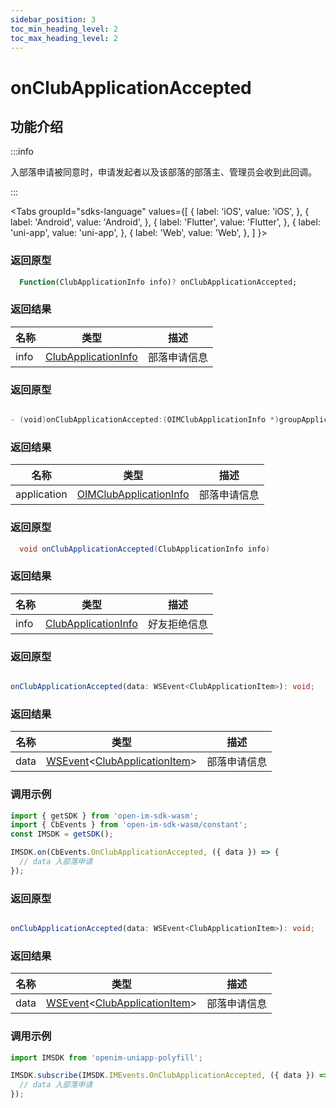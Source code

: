 ```yaml
---
sidebar_position: 3
toc_min_heading_level: 2
toc_max_heading_level: 2
---
```


# onClubApplicationAccepted

## 功能介绍

:::info

入部落申请被同意时，申请发起者以及该部落的部落主、管理员会收到此回调。

:::

<Tabs
groupId="sdks-language"
values={[
{ label: 'iOS', value: 'iOS', },
{ label: 'Android', value: 'Android', },
{ label: 'Flutter', value: 'Flutter', },
{ label: 'uni-app', value: 'uni-app', },
{ label: 'Web', value: 'Web', },
]
}>

<TabItem value="Flutter">

### 返回原型

```dart showLineNumbers
  Function(ClubApplicationInfo info)? onClubApplicationAccepted;
```

### 返回结果

| 名称 | 类型                                                                   | 描述         |
| ---- | ---------------------------------------------------------------------- | ------------ |
| info | [ClubApplicationInfo](docs/sdks/class/group/groupApplicationInfo.mdx) | 部落申请信息 |

</TabItem>

<TabItem value="iOS">

### 返回原型

```swift showLineNumbers

- (void)onClubApplicationAccepted:(OIMClubApplicationInfo *)groupApplication;

```

### 返回结果

| 名称        | 类型                                                                      | 描述         |
| ----------- | ------------------------------------------------------------------------- | ------------ |
| application | [OIMClubApplicationInfo](docs/sdks/class/group/groupApplicationInfo.mdx) | 部落申请信息 |

</TabItem>

<TabItem value="Android">

### 返回原型

```java showLineNumbers
  void onClubApplicationAccepted(ClubApplicationInfo info)
```

### 返回结果

| 名称 | 类型                                                                   | 描述         |
| ---- | ---------------------------------------------------------------------- | ------------ |
| info | [ClubApplicationInfo](docs/sdks/class/group/groupApplicationInfo.mdx) | 好友拒绝信息 |


</TabItem>

<TabItem value="Web">

### 返回原型

```ts showLineNumbers

onClubApplicationAccepted(data: WSEvent<ClubApplicationItem>): void;

```

### 返回结果

| 名称 | 类型                                                                                                            | 描述       |
| ---- | --------------------------------------------------------------------------------------------------------------- | ---------- |
| data | [WSEvent](docs/sdks/class/response.mdx)<[ClubApplicationItem](docs/sdks/class/group/groupApplicationInfo.mdx)> | 部落申请信息 |

### 调用示例

```js showLineNumbers
import { getSDK } from 'open-im-sdk-wasm';
import { CbEvents } from 'open-im-sdk-wasm/constant';
const IMSDK = getSDK();

IMSDK.on(CbEvents.OnClubApplicationAccepted, ({ data }) => {
  // data 入部落申请
});
```

</TabItem>

<TabItem value="uni-app">

### 返回原型

```ts showLineNumbers

onClubApplicationAccepted(data: WSEvent<ClubApplicationItem>): void;

```

### 返回结果

| 名称 | 类型                                                                                                            | 描述       |
| ---- | --------------------------------------------------------------------------------------------------------------- | ---------- |
| data | [WSEvent](docs/sdks/class/response.mdx)<[ClubApplicationItem](docs/sdks/class/group/groupApplicationInfo.mdx)> | 部落申请信息 |

### 调用示例

```js showLineNumbers
import IMSDK from 'openim-uniapp-polyfill';

IMSDK.subscribe(IMSDK.IMEvents.OnClubApplicationAccepted, ({ data }) => {
  // data 入部落申请
});
```

</TabItem>

</Tabs>
